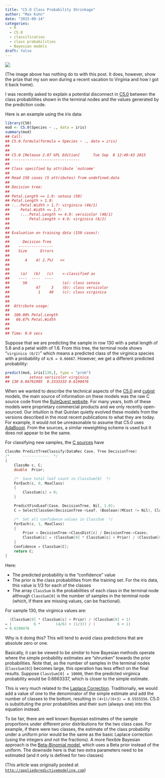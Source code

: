 ```yaml
---
title: "C5.0 Class Probability Shrinkage"
author: "Max Kuhn"
date: "2015-09-14"
categories:
  - R
  - C5.0
  - classification
  - class probabilities
  - Bayesian models
draft: false
---
```


![](pika.png){fig-align="center"}

(The image above has nothing do to with this post. It does, however, show the prize that my son won during a recent vacation to Virginia and how I got it back home). 

I was recently asked to explain a potential disconnect in [C5.0](https://github.com/topepo/C5.0) between the class probabilities shown in the terminal nodes and the values generated by the prediction code. 

Here is an example using the iris data:

```r
library(C50)
mod <- C5.0(Species ~ ., data = iris)
summary(mod)
## Call:
## C5.0.formula(formula = Species ~ ., data = iris)
## 
## 
## C5.0 [Release 2.07 GPL Edition]  	Tue Sep  8 12:49:43 2015
## -------------------------------
## 
## Class specified by attribute `outcome'
## 
## Read 150 cases (5 attributes) from undefined.data
## 
## Decision tree:
## 
## Petal.Length <= 1.9: setosa (50)
## Petal.Length > 1.9:
## :...Petal.Width > 1.7: virginica (46/1)
##     Petal.Width <= 1.7:
##     :...Petal.Length <= 4.9: versicolor (48/1)
##         Petal.Length > 4.9: virginica (6/2)
## 
## 
## Evaluation on training data (150 cases):
## 
## 	    Decision Tree   
## 	  ----------------  
## 	  Size      Errors  
## 
## 	     4    4( 2.7%)   <<
## 
## 
## 	   (a)   (b)   (c)    <-classified as
## 	  ----  ----  ----
## 	    50                (a): class setosa
## 	          47     3    (b): class versicolor
## 	           1    49    (c): class virginica
## 
## 
## 	Attribute usage:
## 
## 	100.00%	Petal.Length
## 	 66.67%	Petal.Width
## 
## 
## Time: 0.0 secs
```

Suppose that we are predicting the sample in row 130 with a petal length of 5.8 and a petal width of 1.6. From this tree, the terminal node shows "`virginica (6/2)`" which means a predicted class of the virginica species with a probability of `4/6 = 0.66667`. However, we get a different predicted probability:

```r
predict(mod, iris[130,], type = "prob")
##         setosa versicolor virginica
## 130 0.04761905  0.3333333 0.6190476
```

When we wanted to describe the technical aspects of the [C5.0](https://www.rulequest.com/see5-info.html) and [cubist](https://www.rulequest.com/cubist-info.html) models, the main source of information on these models was the raw C source code from the [RuleQuest website](https://www.rulequest.com/download.html). For many years, both of these models were proprietary commercial products and we only recently open-sourced. Our intuition is that Quinlan quietly evolved these models from the versions described in the most recent publications to what they are today. For example, it would not be unreasonable to assume that C5.0 uses [AdaBoost](https://en.wikipedia.org/wiki/AdaBoost). From the sources, a similar reweighting scheme is used but it does not appear to be the same. 

For classifying new samples, the [C sources](https://github.com/topepo/C5.0/blob/master/pkg/C50/src/classify.c) have 

```c
ClassNo PredictTreeClassify(DataRec Case, Tree DecisionTree)
/*      ------------  */
{
    ClassNo	c, C;
    double	Prior;

    /*  Save total leaf count in ClassSum[0]  */
    ForEach(c, 0, MaxClass)
    {
	    ClassSum[c] = 0;
    }

    PredictFindLeaf(Case, DecisionTree, Nil, 1.0);
    C = SelectClassGen(DecisionTree->Leaf, (Boolean)(MCost != Nil), ClassSum);

    /*  Set all confidence values in ClassSum  */
    ForEach(c, 1, MaxClass)
    {
	    Prior = DecisionTree->ClassDist[c] / DecisionTree->Cases;
	    ClassSum[c] = (ClassSum[0] * ClassSum[c] + Prior) / (ClassSum[0] + 1);
    }
    Confidence = ClassSum[C];
    return C;
}
```

Here:

 * The predicted probability is the "confidence" value
 * The prior is the class probabilities from the training set. For the iris data, this value is 1/3 for each of the classes 
 * The array `ClassSum` is the probabilities of each class in the terminal node although `ClassSum[0]` is the number of samples in the terminal node (which, if there are missing values, can be fractional).
 
For sample 130, the virginica values are:

```c
  (ClassSum[0] * ClassSum[c] + Prior) / (ClassSum[0] + 1)
= (          6 *       (4/6) + (1/3)) / (          6 + 1) 
= 0.6190476
```

Why is it doing this? This will tend to avoid class predictions that are absolute zero or one.

Basically, it can be viewed to be _similar_ to how Bayesian methods operate where the simple probability estimates are "shrunken" towards the prior probabilities. Note that, as the number of samples in the terminal nodes (`ClassSum[0]`) becomes large, this operation has less effect on the final results. Suppose `ClassSum[0] = 10000`, then the predicted virginica probability would be 0.6663337, which is closer to the simple estimate. 

This is very much related to the [Laplace Correction](https://en.wikipedia.org/wiki/Additive_smoothing). Traditionally, we would add a value of one to the denominator of the simple estimate and add the number of classes to the bottom, resulting in `(4+1)/(6+3) = 0.5555556`. C5.0 is substituting the prior probabilities and their sum (always one) into this equation instead.

To be fair, there are well known Bayesian estimates of the sample proportions under different prior distributions for the two class case. For example, if there were two classes, the estimate of the class probability under a uniform prior would be the same as the basic Laplace correction (using the integers and not the fractions).  A more flexible Bayesian approach is the [Beta-Binomial model](https://en.wikipedia.org/wiki/Beta-binomial_distribution), which uses a Beta prior instead of the uniform. The downside here is that two extra parameters need to be estimated (and it only is defined for two classes)

(This article was originally posted at [`http://appliedpredictivemodeling.com`](https://appliedpredictivemodeling.com/blog/2015/9/8/c50-predicted-probability-shrinkage))